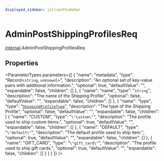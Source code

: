 ```yaml
---
displayed_sidebar: jsClientSidebar
---
```



# AdminPostShippingProfilesReq

[internal](../../modules/internal.mdx).AdminPostShippingProfilesReq

## Properties

<ParameterTypes parameters={[
  {
    "name": "metadata",
    "type": "Record<`string`, `unknown`\\>",
    "description": "An optional set of key-value pairs with additional information.",
    "optional": true,
    "defaultValue": "",
    "expandable": false,
    "children": []
  },
  {
    "name": "name",
    "type": "`string`",
    "description": "The name of the Shipping Profile",
    "optional": false,
    "defaultValue": "",
    "expandable": false,
    "children": []
  },
  {
    "name": "type",
    "type": "[`ShippingProfileType`](../enums/internal.ShippingProfileType.mdx)",
    "description": "The type of the Shipping Profile",
    "optional": false,
    "defaultValue": "",
    "expandable": false,
    "children": [
      {
        "name": "CUSTOM",
        "type": "``\"custom\"``",
        "description": "The profile used to ship custom items.",
        "optional": true,
        "defaultValue": "",
        "expandable": false,
        "children": []
      },
      {
        "name": "DEFAULT",
        "type": "``\"default\"``",
        "description": "The default profile used to ship item.",
        "optional": true,
        "defaultValue": "",
        "expandable": false,
        "children": []
      },
      {
        "name": "GIFT_CARD",
        "type": "``\"gift_card\"``",
        "description": "The profile used to ship gift cards.",
        "optional": true,
        "defaultValue": "",
        "expandable": false,
        "children": []
      }
    ]
  }
]} />
